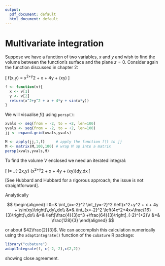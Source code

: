 ```yaml
---
output:
  pdf_document: default
  html_document: default
---
```

# Multivariate integration {#multivariate_integration}



Suppose we have a function of two variables, $x$ and $y$ and wish to
find the volume between the function's surface and the plane $z=0$.
Consider again the function discussed in chapter 2:

\[
f(x,y) = x^2+y^2 + x + 4y + \sin(xy)
\]


```r
f <- function(v){
  x <- v[1]
  y <- v[2]
  return(x^2+y^2 + x + 4*y + sin(x*y))
}
```

We will visualise $f()$ using ```persp()```:

```r
xvals <- seq(from = -2, to = +2, len=100)
yvals <- seq(from = -2, to = +2, len=100)
jj <- expand.grid(xvals,yvals)

M <- apply(jj,1,f)     # apply the function f() to jj
M <- matrix(M,100,100) # wrap M up into a matrix 
persp(xvals,yvals,M)
```

To find the volume $V$ enclosed we need an iterated integral:


\[
I=
\int_{-2\leq x,y\leq 2}
\left(x^2+y^2 + x + 4y + \sin(xy)\right)dy\,dx
\]

[See Hubbard and Hubbard for a rigorous approach; the issue is not
straightforward].

Analytically 


$$
\begin{aligned}
I &=&
\int_{x=-2}^2
\int_{y=-2}^2
\left(x^2+y^2 + x + 4y + \sin(xy)\right)\,dy\,dx\\
 &=& \int_{x=-2}^2 \left(4x^2+4x+\frac{16}{3}\right)\,dx\\
 &=& \left[\frac{4}{3}x^3 +\frac{64}{3}\right]_{-2}^{+2}\\
 &=& \frac{128}{3}
\end{aligned}
$$

or about $42\frac{2}{3}$.  We can accomplish this calculation
numerically using the ```adaptIntegrate()``` function of the
```cubature``` R package:

```r
library("cubature")
adaptIntegrate(f, c(-2,-2),c(2,2))
```

showing close agreement.

